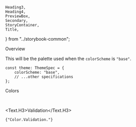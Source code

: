     Heading3,
    Heading4,
    PreviewBox,
    Secondary,
    StoryContainer,
    Title,
} from "../storybook-common";

<Meta title="General/Color/LifeSG Color" />

<Title>LifeSG Colors</Title>

<Secondary>Overview</Secondary>

This will be the palette used when the `colorScheme` is `"base"`.

```tsx
const theme: ThemeSpec = {
    colorScheme: "base",
    // ...other specifications
};
```

<Secondary>Colors</Secondary>

<ColorPalette set={BaseColorSet.Brand} category="Brand" />
<ColorPalette
    set={{
        Primary: BaseColorSet.Primary,
        PrimaryDark: BaseColorSet.PrimaryDark,
        Secondary: BaseColorSet.Secondary,
    }}
/>
<ColorPalette set={BaseColorSet.Neutral} category="Neutral" />

<ColorPalette set={BaseColorSet.Accent.Dark} category="Accent.Dark" />

<ColorPalette set={BaseColorSet.Accent.Light} category="Accent.Light" />

<br />

<Text.H3>Validation</Text.H3>

<PreviewBox>
    <code>{"Color.Validation.<color>"}</code>
</PreviewBox>

<ColorPalette set={BaseColorSet.Validation.Green} category="Green" />
<ColorPalette set={BaseColorSet.Validation.Orange} category="Orange" />
<ColorPalette set={BaseColorSet.Validation.Red} category="Red" />
<ColorPalette set={BaseColorSet.Validation.Blue} category="Blue" />
